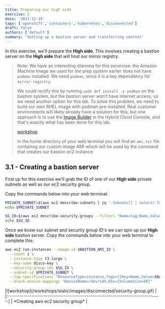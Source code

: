 ```yaml
---
title: Preparing our high side
exercise: 3
date: '2023-12-19'
tags: ['openshift','containers','kubernetes','disconnected']
draft: false
authors: ['default']
summary: "Setting up a bastion server and transferring content"
---
```


In this exercise, we'll prepare the **High side**. This involves creating a bastion server on the **High side** that will host our mirror registry. 

> Note: We have an interesting dilemma for this excercise: the Amazon Machine Image we used for the prep system earlier does not have `podman` installed. We need `podman`, since it is a key dependency for `mirror-registry`.
> 
> We could rectify this by running `sudo dnf install -y podman` on the bastion system, but the bastion server won't have Internet access, so we need another option for this lab. To solve this problem, we need to build our own RHEL image with podman pre-installed. Real customer environments will likely already have a solution for this, but one approach is to use the [Image Builder](https://console.redhat.com/insights/image-builder) in the Hybrid Cloud Console, and that's exactly what has been done for this lab.
>
> [workshop](/workshops/static/images/disconnected/image-builder.png)
> 
> In the home directory of your web terminal you will find an `ami.txt` file containng our custom image AMI which will be used by the command that creates our bastion ec2 instance.


## 3.1 - Creating a bastion server

First up for this exercise we'll grab the ID of one of our **High side** private subnets as well as our ec2 security group.

Copy the commands below into your web terminal:

```bash
PRIVATE_SUBNET=$(aws ec2 describe-subnets | jq '.Subnets[] | select(.Tags[].Value=="Private Subnet - disco").SubnetId' -r)
echo $PRIVATE_SUBNET

SG_ID=$(aws ec2 describe-security-groups --filters "Name=tag:Name,Values=disco-sg" | jq -r '.SecurityGroups[0].GroupId')
echo $SG_ID
```

Once we know our subnet and security group ID's we can spin up our **High side** bastion server. Copy the commands below into your web terminal to complete this:

```bash
aws ec2 run-instances --image-id $BASTION_AMI_ID \
  --count 1 \
  --instance-type t3.large \
  --key-name disco-key \
  --security-group-ids $SG_ID \
  --subnet-id $PRIVATE_SUBNET \
  --tag-specifications "ResourceType=instance,Tags=[{Key=Name,Value=$BASTION_NAME}]" \
  --block-device-mappings "DeviceName=/dev/sdh,Ebs={VolumeSize=50}"
```


<Zoom>
|![workshop](/workshops/static/images/disconnected/security-group.gif)          | 
|:-----------------------------------------------------------------------------:|
| *Creating aws ec2 security group*                                             |
</Zoom>


